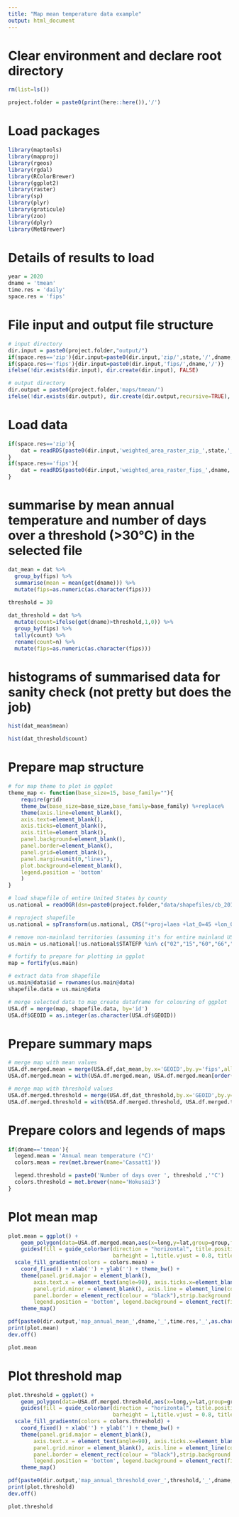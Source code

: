 ```yaml
---
title: "Map mean temperature data example"
output: html_document
---
```


# Clear environment and declare root directory
```r
rm(list=ls())

project.folder = paste0(print(here::here()),'/')
```

# Load packages
```r
library(maptools)
library(mapproj)
library(rgeos)
library(rgdal)
library(RColorBrewer)
library(ggplot2)
library(raster)
library(sp)
library(plyr)
library(graticule)
library(zoo)
library(dplyr)
library(MetBrewer)
```

# Details of results to load
```r
year = 2020
dname = 'tmean'
time.res = 'daily'
space.res = 'fips'
```

# File input and output file structure
```r
# input directory
dir.input = paste0(project.folder,"output/")
if(space.res=='zip'){dir.input=paste0(dir.input,'zip/',state,'/',dname,'/')}
if(space.res=='fips'){dir.input=paste0(dir.input,'fips/',dname,'/')}
ifelse(!dir.exists(dir.input), dir.create(dir.input), FALSE)

# output directory
dir.output = paste0(project.folder,'maps/tmean/')
ifelse(!dir.exists(dir.output), dir.create(dir.output,recursive=TRUE), FALSE)
```

# Load data
```r
if(space.res=='zip'){
    dat = readRDS(paste0(dir.input,'weighted_area_raster_zip_',state,'_',dname,'_',time.res,'_',as.character(year),'.rds'))
}
if(space.res=='fips'){
    dat = readRDS(paste0(dir.input,'weighted_area_raster_fips_',dname,'_',time.res,'_',as.character(year),'.rds'))
}
```

# summarise by mean annual temperature and number of days over a threshold (>30°C) in the selected file
```r
dat_mean = dat %>%
  group_by(fips) %>%
  summarise(mean = mean(get(dname))) %>%
  mutate(fips=as.numeric(as.character(fips)))

threshold = 30
  
dat_threshold = dat %>%
  mutate(count=ifelse(get(dname)>threshold,1,0)) %>%
  group_by(fips) %>%
  tally(count) %>%
  rename(count=n) %>%
  mutate(fips=as.numeric(as.character(fips)))
```

# histograms of summarised data for sanity check (not pretty but does the job)
```r
hist(dat_mean$mean)

hist(dat_threshold$count)
```

# Prepare map structure
```r
# for map theme to plot in ggplot
theme_map <- function(base_size=15, base_family=""){
    require(grid)
    theme_bw(base_size=base_size,base_family=base_family) %+replace%
    theme(axis.line=element_blank(),
    axis.text=element_blank(),
    axis.ticks=element_blank(),
    axis.title=element_blank(),
    panel.background=element_blank(),
    panel.border=element_blank(),
    panel.grid=element_blank(),
    panel.margin=unit(0,"lines"),
    plot.background=element_blank(),
    legend.position = 'bottom'
    )
}

# load shapefile of entire United States by county
us.national = readOGR(dsn=paste0(project.folder,"data/shapefiles/cb_2015_us_county_500k"),layer="cb_2015_us_county_500k")

# reproject shapefile
us.national = spTransform(us.national, CRS("+proj=laea +lat_0=45 +lon_0=-100 +x_0=0 +y_0=0 +a=6370997 +b=6370997 +units=m +no_defs"))

# remove non-mainland territories (assuming it's for entire mainland US)
us.main = us.national[!us.national$STATEFP %in% c("02","15","60","66","69","71","72","78"),]

# fortify to prepare for plotting in ggplot
map = fortify(us.main)

# extract data from shapefile
us.main@data$id = rownames(us.main@data)
shapefile.data = us.main@data

# merge selected data to map_create dataframe for colouring of ggplot
USA.df = merge(map, shapefile.data, by='id')
USA.df$GEOID = as.integer(as.character(USA.df$GEOID))
```

# Prepare summary maps
```r
# merge map with mean values
USA.df.merged.mean = merge(USA.df,dat_mean,by.x='GEOID',by.y='fips',all.x=TRUE)
USA.df.merged.mean = with(USA.df.merged.mean, USA.df.merged.mean[order(id,order),])

# merge map with threshold values
USA.df.merged.threshold = merge(USA.df,dat_threshold,by.x='GEOID',by.y='fips',all.x=TRUE)
USA.df.merged.threshold = with(USA.df.merged.threshold, USA.df.merged.threshold[order(id,order),])
```

# Prepare colors and legends of maps
```r
if(dname=='tmean'){
  legend.mean = 'Annual mean temperature (°C)'
  colors.mean = rev(met.brewer(name='Cassatt1'))

  legend.threshold = paste0('Number of days over ', threshold ,'°C')
  colors.threshold = met.brewer(name='Hokusai3')
}
```

# Plot mean map 
```r
plot.mean = ggplot() +
    geom_polygon(data=USA.df.merged.mean,aes(x=long,y=lat,group=group,fill=mean),color='black',size=0.001) +
    guides(fill = guide_colorbar(direction = "horizontal", title.position="left",barwidth = 10, 
                                 barheight = 1,title.vjust = 0.8, title = legend.mean),legend.text=element_text(size=10)) +
  scale_fill_gradientn(colors = colors.mean) +
    coord_fixed() + xlab('') + ylab('') + theme_bw() +
    theme(panel.grid.major = element_blank(),
        axis.text.x = element_text(angle=90), axis.ticks.x=element_blank(),legend.text=element_text(size=20),
        panel.grid.minor = element_blank(), axis.line = element_line(colour = "black"),
        panel.border = element_rect(colour = "black"),strip.background = element_blank(),legend.justification='center',
        legend.position = 'bottom', legend.background = element_rect(fill="white", size=.5, linetype="dotted")) +
    theme_map()

pdf(paste0(dir.output,'map_annual_mean_',dname,'_',time.res,'_',as.character(year),'.pdf'),paper='a4r',height=0,width=0)
print(plot.mean)
dev.off()

plot.mean
```

# Plot threshold map 
```r
plot.threshold = ggplot() +
    geom_polygon(data=USA.df.merged.threshold,aes(x=long,y=lat,group=group,fill=count),color='black',size=0.01) +
    guides(fill = guide_colorbar(direction = "horizontal", title.position="left",barwidth = 10, 
                                 barheight = 1,title.vjust = 0.8, title = legend.threshold),legend.text=element_text(size=10)) +
  scale_fill_gradientn(colors = colors.threshold) +
    coord_fixed() + xlab('') + ylab('') + theme_bw() +
    theme(panel.grid.major = element_blank(),
        axis.text.x = element_text(angle=90), axis.ticks.x=element_blank(),legend.text=element_text(size=20),
        panel.grid.minor = element_blank(), axis.line = element_line(colour = "black"),
        panel.border = element_rect(colour = "black"),strip.background = element_blank(),legend.justification='center',
        legend.position = 'bottom', legend.background = element_rect(fill="white", size=.5, linetype="dotted")) +
    theme_map()

pdf(paste0(dir.output,'map_annual_threshold_over_',threshold,'_',dname,'_',time.res,'_',as.character(year),'.pdf'),paper='a4r',height=0,width=0)
print(plot.threshold)
dev.off()

plot.threshold
```
